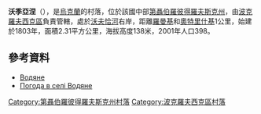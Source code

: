 {{coord|48|4|3|N|36|15|43|E|scale:30000_region:UA|display=title}}

'''沃季亞涅'''（{{lang-uk|Водяне}}），是[[烏克蘭|烏克蘭]]的村落，位於該國中部[[第聶伯羅彼得羅夫斯克州|第聶伯羅彼得羅夫斯克州]]，由[[波克羅夫西克區|波克羅夫西克區]]負責管轄，處於[[沃夫恰河|沃夫恰河]]右岸，距離[[羅曼基_(波克羅夫西克區)|羅曼基]]和[[奧特里什基|奧特里什基]]1公里，始建於1803年，面積2.31平方公里，海拔高度138米，2001年人口398。

==參考資料==
* [http://gska2.rada.gov.ua/pls/z7502/A005?rdat1=29.01.2010&rf7571=6052 Водяне]{{dead link|date=2018年3月 |bot=InternetArchiveBot |fix-attempted=yes }}
* [http://weather.in.ua/ua/dnepropetrovskaja/4283 Погода в селі Водяне] {{Wayback|url=http://weather.in.ua/ua/dnepropetrovskaja/4283 |date=20160607110352 }}

{{DEFAULTSORT:Водяне}}
[[Category:第聶伯羅彼得羅夫斯克州村落|Category:第聶伯羅彼得羅夫斯克州村落]]
[[Category:波克羅夫西克區村落|Category:波克羅夫西克區村落]]


{{Dnipropetrovsk-geo-stub}}